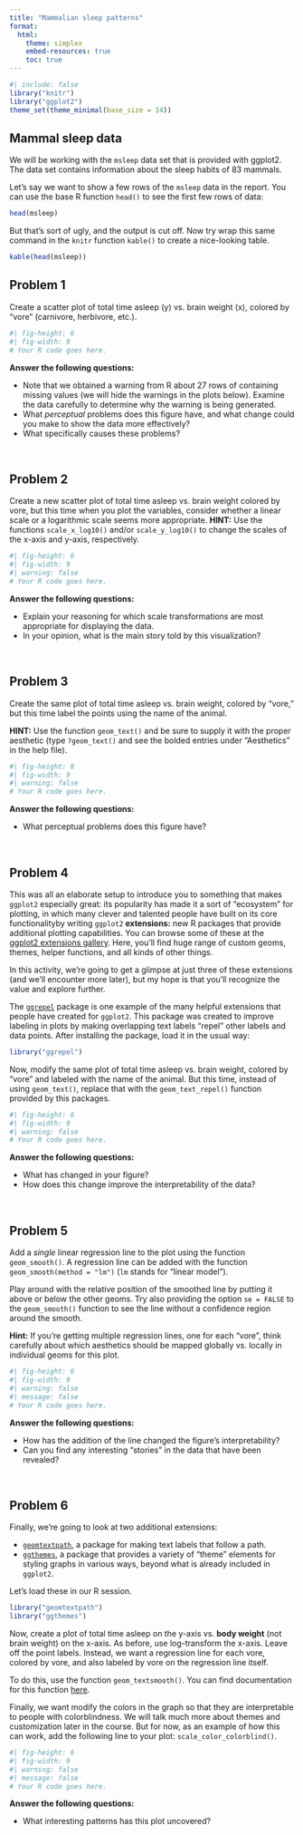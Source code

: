 ```yaml
---
title: "Mammalian sleep patterns"
format: 
  html:
    theme: simplex
    embed-resources: true
    toc: true
---
```


```r
#| include: false
library("knitr")
library("ggplot2")
theme_set(theme_minimal(base_size = 14))
```

## Mammal sleep data

We will be working with the `msleep` data set that is provided with ggplot2. The data set contains information about the sleep habits of 83 mammals.

Let's say we want to show a few rows of the `msleep` data in the report. You can use the base R function `head()` to see the first few rows of data:

```r
head(msleep)
```

But that's sort of ugly, and the output is cut off. Now try wrap this same command in the `knitr` function `kable()` to create a nice-looking table.

```r
kable(head(msleep))
```

## Problem 1

Create a scatter plot of total time asleep (y) vs. brain weight (x), colored by "vore" (carnivore, herbivore, etc.).



```r
#| fig-height: 6
#| fig-width: 9
# Your R code goes here.
```

**Answer the following questions:** 

- Note that we obtained a warning from R about 27 rows of containing missing values (we will hide the warnings in the plots below). Examine the data carefully to determine why the warning is being generated.
- What *perceptual* problems does this figure have, and what change could you make to show the data more effectively? 
- What specifically causes these problems?

<!-- Write your answers below. -->

<!-- Write your answers above. -->

<br>

## Problem 2

Create a new scatter plot of total time asleep vs. brain weight colored by vore, but this time when you plot the variables, consider whether a linear scale or a logarithmic scale seems more appropriate. **HINT:** Use the functions `scale_x_log10()` and/or `scale_y_log10()` to change the scales of the x-axis and y-axis, respectively.

```r
#| fig-height: 6
#| fig-width: 9
#| warning: false
# Your R code goes here.
```

**Answer the following questions:** 

- Explain your reasoning for which scale transformations are most appropriate for displaying the data.
- In your opinion, what is the main story told by this visualization?

<!-- Write your answers below. -->

<!-- Write your answers above. -->

<br>

## Problem 3

Create the same plot of total time asleep vs. brain weight, colored by "vore," but this time label the points using the name of the animal.

**HINT:** Use the function `geom_text()` and be sure to supply it with the proper aesthetic (type `?geom_text()` and see the bolded entries under "Aesthetics" in the help file). 

```r
#| fig-height: 8
#| fig-width: 9
#| warning: false
# Your R code goes here.
```

**Answer the following questions:** 

- What perceptual problems does this figure have?

<!-- Write your answers below. -->

<!-- Write your answers above. -->

<br>

## Problem 4

This was all an elaborate setup to introduce you to something that makes `ggplot2` especially great: its popularity has made it a sort of "ecosystem" for plotting, in which many clever and talented people have built on its core functionalityby writing `ggplot2` **extensions:** new R packages that provide additional plotting capabilities. You can browse some of these at the [ggplot2 extensions gallery](https://exts.ggplot2.tidyverse.org/). Here, you'll find huge range of custom geoms, themes, helper functions, and all kinds of other things.

In this activity, we're going to get a glimpse at just three of these extensions (and we'll encounter more later), but my hope is that you'll recognize the value and explore further.

The [`ggrepel`](https://ggrepel.slowkow.com/) package is one example of the many helpful extensions that people have created for `ggplot2`. This package was created to improve labeling in plots by making overlapping text labels "repel" other labels and data points. After installing the package, load it in the usual way: 

```r
library("ggrepel")
```

Now, modify the same plot of total time asleep vs. brain weight, colored by "vore" and labeled with the name of the animal. But this time, instead of using `geom_text()`, replace that with the `geom_text_repel()` function provided by this packages.

```r
#| fig-height: 6
#| fig-width: 9
#| warning: false
# Your R code goes here.
```

**Answer the following questions:** 

- What has changed in your figure?
- How does this change improve the interpretability of the data?

<!-- Write your answers below. -->

<!-- Write your answers above. -->

<br>

## Problem 5

Add a _single_ linear regression line to the plot using the function `geom_smooth()`. A regression line can be added with the function `geom_smooth(method = "lm")` (`lm` stands for "linear model").

Play around with the relative position of the smoothed line by putting it above or below the other geoms. Try also providing the option `se = FALSE` to the `geom_smooth()` function to see the line without a confidence region around the smooth.

**Hint:** If you're getting multiple regression lines, one for each "vore", think carefully about which aesthetics should be mapped globally vs. locally in individual geoms for this plot.

```r
#| fig-height: 6
#| fig-width: 9
#| warning: false
#| message: false
# Your R code goes here.
```

**Answer the following questions:** 

- How has the addition of the line changed the figure's interpretability? 
- Can you find any interesting "stories" in the data that have been revealed?

<!-- Write your answers below. -->

<!-- Write your answers above. -->

<br>

## Problem 6

Finally, we're going to look at two additional extensions: 

- [`geomtextpath`](https://allancameron.github.io/geomtextpath/), a package for making text labels that follow a path.
- [`ggthemes`](https://yutannihilation.github.io/allYourFigureAreBelongToUs/ggthemes/), a package that provides a variety of "theme" elements for styling graphs in various ways, beyond what is already included in `ggplot2`.

Let's load these in our R session.

```r
library("geomtextpath")
library("ggthemes")
```

Now, create a plot of total time asleep on the y-axis vs. **body weight** (not brain weight) on the x-axis. As before, use log-transform the x-axis. Leave off the point labels. Instead, we want a regression line for each vore, colored by vore, and also labeled by vore on the regression line itself.

To do this, use the function `geom_textsmooth()`. You can find documentation for this function [here](https://allancameron.github.io/geomtextpath/reference/geom_textsmooth.html).

Finally, we want modify the colors in the graph so that they are interpretable to people with colorblindness. We will talk much more about themes and customization later in the course. But for now, as an example of how this can work, add the following line to your plot: `scale_color_colorblind()`.

```r
#| fig-height: 6
#| fig-width: 9
#| warning: false
#| message: false
# Your R code goes here.
```

**Answer the following questions:** 

- What interesting patterns has this plot uncovered?

<!-- Write your answers below. -->

<!-- Write your answers above. -->